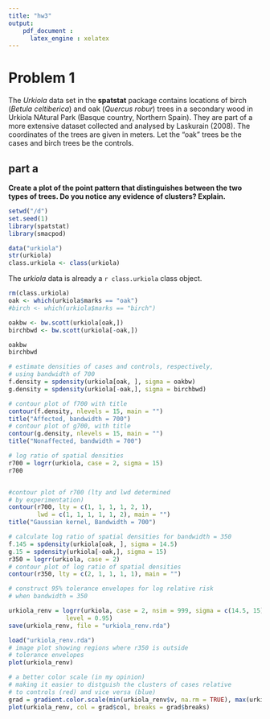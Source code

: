 ```yaml
---
title: "hw3"
output: 
    pdf_document :
      latex_engine : xelatex
---
```


# Problem 1

The *Urkiola* data set in the **spatstat** package contains locations of birch (*Betula celtiberica*) and oak (*Quercus robur*) trees in a secondary wood in Urkiola NAtural Park (Basque country, Northern Spain). They are part of a more extensive dataset collected and analysed by Laskurain (2008). The coordinates of the trees are given in meters. Let the "oak" trees be the cases and birch trees be the controls.

## part a

**Create a plot of the point pattern that distinguishes between the two types of trees. Do you notice any evidence of clusters? Explain.**

```r
setwd("/d")
set.seed(1)
library(spatstat)
library(smacpod)

data("urkiola")
str(urkiola)
class.urkiola <- class(urkiola)
```

The *urkiola* data is already a `r class.urkiola` class object.

```r
rm(class.urkiola)
oak <- which(urkiola$marks == "oak")
#birch <- which(urkiola$marks == "birch")
```

```r
oakbw <- bw.scott(urkiola[oak,])
birchbwd <- bw.scott(urkiola[-oak,])

oakbw
birchbwd
```


```r
# estimate densities of cases and controls, respectively,
# using bandwidth of 700
f.density = spdensity(urkiola[oak, ], sigma = oakbw)
g.density = spdensity(urkiola[-oak,], sigma = birchbwd)
```

```r
# contour plot of f700 with title
contour(f.density, nlevels = 15, main = "")
title("Affected, bandwidth = 700")
# contour plot of g700, with title
contour(g.density, nlevels = 15, main = "")
title("Nonaffected, bandwidth = 700")
```

```r
# log ratio of spatial densities
r700 = logrr(urkiola, case = 2, sigma = 15)
r700


#contour plot of r700 (lty and lwd determined
# by experimentation)
contour(r700, lty = c(1, 1, 1, 1, 2, 1),
        lwd = c(1, 1, 1, 1, 1, 2), main = "")
title("Gaussian kernel, Bandwidth = 700")
```

```r
# calculate log ratio of spatial densities for bandwidth = 350
f.145 = spdensity(urkiola[oak, ], sigma = 14.5)
g.15 = spdensity(urkiola[-oak,], sigma = 15)
r350 = logrr(urkiola, case = 2)
# contour plot of log ratio of spatial densities
contour(r350, lty = c(2, 1, 1, 1, 1), main = "")

```

```r
# construct 95% tolerance envelopes for log relative risk
# when bandwidth = 350

urkiola_renv = logrr(urkiola, case = 2, nsim = 999, sigma = c(14.5, 15),
                level = 0.95)
save(urkiola_renv, file = "urkiola_renv.rda")

load("urkiola_renv.rda")
# image plot showing regions where r350 is outside
# tolerance envelopes
plot(urkiola_renv)

# a better color scale (in my opinion)
# making it easier to distguish the clusters of cases relative
# to controls (red) and vice versa (blue)
grad = gradient.color.scale(min(urkiola_renv$v, na.rm = TRUE), max(urkiola_renv$v, na.rm = TRUE))
plot(urkiola_renv, col = grad$col, breaks = grad$breaks)


```


